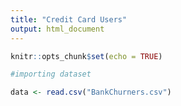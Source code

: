 ```yaml
---
title: "Credit Card Users"
output: html_document
---
```


```r
knitr::opts_chunk$set(echo = TRUE)
```

```r
#importing dataset

data <- read.csv("BankChurners.csv")

```

